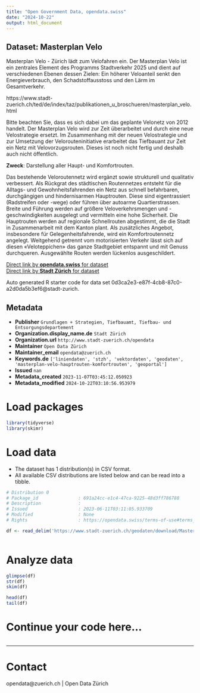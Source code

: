 ```yaml
---
title: "Open Government Data, opendata.swiss"
date: "2024-10-22"
output: html_document
---
```


## Dataset: Masterplan Velo

Masterplan Velo - Zürich lädt zum Velofahren ein. Der Masterplan Velo ist ein zentrales Element des Programms Stadtverkehr 2025 und dient auf verschiedenen Ebenen dessen Zielen: Ein höherer Veloanteil senkt den Energieverbrauch, den Schadstoffausstoss und den Lärm im Gesamtverkehr.

https://www.stadt-zuerich.ch/ted/de/index/taz/publikationen_u_broschueren/masterplan_velo.html

Bitte beachten Sie, dass es sich dabei um das geplante Velonetz von 2012 handelt. Der Masterplan Velo wird zur Zeit überarbeitet und durch eine neue Velostrategie ersetzt. Im Zusammenhang mit der neuen Velostrategie und zur Umsetzung der Velorouteninitiative erarbeitet das Tiefbauant zur Zeit ein Netz mit Velovorzugsrouten. Dieses ist noch nicht fertig und deshalb auch nicht öffentlich.

**Zweck**: Darstellung aller Haupt- und Komfortrouten.

Das bestehende Veloroutennetz wird ergänzt sowie strukturell und qualitativ verbessert. Als Rückgrat des städtischen Routennetzes entsteht für die Alltags- und Gewohnheitsfahrenden ein Netz aus schnell befahrbaren, durchgängigen und hindernisarmen Hauptrouten. Diese sind eigentrassiert (Radstreifen oder -wege) oder führen über autoarme Quartierstrassen. Breite und Führung werden auf größere Veloverkehrsmengen und -geschwindigkeiten ausgelegt und vermitteln eine hohe Sicherheit. Die Hauptrouten werden auf regionale Schnellrouten abgestimmt, die die Stadt in Zusammenarbeit mit dem Kanton plant. Als zusätzliches Angebot, insbesondere für Gelegenheitsfahrende, wird ein Komfortroutennetz angelegt. Weitgehend getrennt vom motorisierten Verkehr lässt sich auf diesen «Veloteppichen» das ganze Stadtgebiet entspannt und mit Genuss durchqueren. Ausgewählte Routen werden lückenlos ausgeschildert.

[Direct link by **opendata.swiss** for dataset](https://opendata.swiss/de/dataset/masterplan-velo)<br>
[Direct link by **Stadt Zürich** for dataset](https://data.stadt-zuerich.ch/dataset/geo_masterplan_velo)

Auto generated R starter code for data set 0d3ca2e3-e87f-4cb8-87c0-a2d0da5b3ef6@stadt-zurich.

## Metadata

- **Publisher** `Grundlagen + Strategien, Tiefbauamt, Tiefbau- und Entsorgungsdepartement`
- **Organization.display_name.de** `Stadt Zürich`
- **Organization.url** `http://www.stadt-zuerich.ch/opendata`
- **Maintainer** `Open Data Zürich`
- **Maintainer_email** `opendata@zuerich.ch`
- **Keywords.de** `['liniendaten', 'stzh', 'vektordaten', 'geodaten', 'masterplan-velo-hauptrouten-komfortrouten', 'geoportal']`
- **Issued** `nan`
- **Metadata_created** `2023-11-07T03:45:12.050923`
- **Metadata_modified** `2024-10-22T03:10:56.953979`


# Load packages

```r

library(tidyverse)
library(skimr)

```

# Load data

-   The dataset has 1 distribution(s) in CSV format.
-   All available CSV distributions are listed below and can be read into a tibble.

```r

# Distribution 0
# Package_id               : 691a24cc-e1c4-47ca-9225-48d3ff786788
# Description              : 
# Issued                   : 2023-06-11T03:11:05.933709
# Modified                 : None
# Rights                   : https://opendata.swiss/terms-of-use#terms_open

df <- read_delim('https://www.stadt-zuerich.ch/geodaten/download/Masterplan_Velo?format=10008')



```

# Analyze data

```r

glimpse(df)
str(df)
skim(df)

head(df)
tail(df)

```

# Continue your code here...

```r

```

------------------------------------------------------------------------

# Contact

opendata@zuerich.ch | Open Data Zürich
